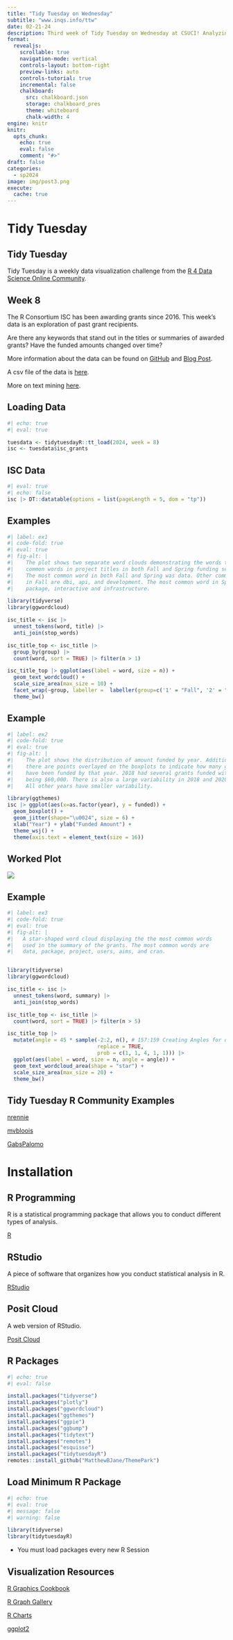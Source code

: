 ```yaml
---
title: "Tidy Tuesday on Wednesday"
subtitle: "www.inqs.info/ttw"
date: 02-21-24
description: Third week of Tidy Tuesday on Wednesday at CSUCI! Analyzing the R Consortium ISC Grants.
format:
  revealjs:
    scrollable: true
    navigation-mode: vertical
    controls-layout: bottom-right
    preview-links: auto
    controls-tutorial: true
    incremental: false 
    chalkboard:
      src: chalkboard.json
      storage: chalkboard_pres
      theme: whiteboard
      chalk-width: 4
engine: knitr
knitr:
  opts_chunk: 
    echo: true
    eval: false
    comment: "#>" 
draft: false
categories:
  - sp2024
image: img/post3.png
execute: 
  cache: true
---
```


# Tidy Tuesday

## Tidy Tuesday

Tidy Tuesday is a weekly data visualization challenge from the [R 4 Data Science Online Community](https://github.com/rfordatascience/tidytuesday).

## Week 8

The R Consortium ISC has been awarding grants since 2016. This week's data is an exploration of past grant recipients.

Are there any keywords that stand out in the titles or summaries of awarded grants? Have the funded amounts changed over time?

::: fragment
More information about the data can be found on [GitHub](https://github.com/rfordatascience/tidytuesday/blob/master/data/2024/2024-02-20/readme.md) and [Blog Post](https://www.r-consortium.org/blog/2024/02/08/r-consortium-infrastructure-steering-committee-isc-grant-program-accepting-proposals-starting-march-1st).
:::

::: fragment
A csv file of the data is [here](https://github.com/rfordatascience/tidytuesday/blob/master/data/2024/2024-02-20/isc_grants.csv).
:::

::: fragment
More on text mining [here](https://www.tidytextmining.com/topicmodeling).
:::

## Loading Data

```r
#| echo: true
#| eval: true

tuesdata <- tidytuesdayR::tt_load(2024, week = 8)
isc <- tuesdata$isc_grants
```

## ISC Data

```r
#| eval: true
#| echo: false
isc |> DT::datatable(options = list(pageLength = 5, dom = "tp"))
```

## Examples

```r
#| label: ex1
#| code-fold: true
#| eval: true
#| fig-alt: |
#|    The plot shows two separate word clouds demonstrating the words that most 
#|    common words in project titles in both Fall and Spring funding sessions. 
#|    The most common word in both Fall and Spring was data. Other common words 
#|    in Fall are dbi, api, and development. The most common word in Spring are 
#|    package, interactive and infrastructure.

library(tidyverse)
library(ggwordcloud)

isc_title <- isc |> 
  unnest_tokens(word, title) |> 
  anti_join(stop_words)

isc_title_top <- isc_title |>
  group_by(group) |> 
  count(word, sort = TRUE) |> filter(n > 1)

isc_title_top |> ggplot(aes(label = word, size = n)) +
  geom_text_wordcloud() +
  scale_size_area(max_size = 10) +
  facet_wrap(~group, labeller =  labeller(group=c('1' = "Fall", '2' = "Spring"))) +
  theme_bw()

```

## Example

```r
#| label: ex2
#| code-fold: true
#| eval: true
#| fig-alt: |
#|    The plot shows the distribution of amount funded by year. Additionally, 
#|    there are points overlayed on the boxplots to indicate how many grants 
#|    have been funded by that year. 2018 had several grants funded with one 
#|    being $60,000. There is also a large variability in 2018 and 2020. 
#|    All other years have smaller variability.

library(ggthemes)
isc |> ggplot(aes(x=as.factor(year), y = funded)) + 
  geom_boxplot() +
  geom_jitter(shape="\u0024", size = 6) +
  xlab("Year") + ylab("Funded Amount") +
  theme_wsj() +
  theme(axis.text = element_text(size = 16))
```

## Worked Plot

![](img/post31.gif){fig-alt="A GIF going through the cycle of creating a plot."}

## Example

```r
#| label: ex3
#| code-fold: true
#| eval: true
#| fig-alt: |
#|   A star-shaped word cloud displaying the the most common words
#|   used in the summary of the grants. The most common words are
#|   data, package, project, users, aims, and cran.


library(tidyverse)
library(ggwordcloud)

isc_title <- isc |> 
  unnest_tokens(word, summary) |> 
  anti_join(stop_words)

isc_title_top <- isc_title |>
  count(word, sort = TRUE) |> filter(n > 5)

isc_title_top |>  
  mutate(angle = 45 * sample(-2:2, n(), # 157:159 Creating Angles for data
                             replace = TRUE, 
                             prob = c(1, 1, 4, 1, 1))) |> 
  ggplot(aes(label = word, size = n, angle = angle)) +
  geom_text_wordcloud_area(shape = "star") +
  scale_size_area(max_size = 20) +
  theme_bw()

```

## Tidy Tuesday R Community Examples

[nrennie](https://github.com/nrennie/tidytuesday/tree/main/2024/2024-02-20)

[mvbloois](https://github.com/mvbloois/tidytuesday)

[GabsPalomo](https://github.com/GabsPalomo/myTidyTuesdayContributions/blob/main/2024_02_20_isc_grants/bubble_plot.R)

# Installation

## R Programming

R is a statistical programming package that allows you to conduct different types of analysis.

[R](https://www.r-project.org/)

## RStudio

A piece of software that organizes how you conduct statistical analysis in R.

[RStudio](https://posit.co/downloads/)

## Posit Cloud

A web version of RStudio.

[Posit Cloud](https://posit.cloud/login)

## R Packages

```r
#| echo: true
#| eval: false

install.packages("tidyverse")
install.packages("plotly")
install.packages("ggwordcloud")
install.packages("ggthemes")
install.packages("ggpie")
install.packages("ggbump")
install.packages("tidytext")
install.packages("remotes")
install.packages("esquisse")
install.packages("tidytuesdayR")
remotes::install_github("MatthewBJane/ThemePark")

```



## Load Minimum R Package

```r

#| echo: true
#| eval: true
#| message: false
#| warning: false

library(tidyverse)
library(tidytuesdayR)
```

-   You must load packages every new R Session

## Visualization Resources

[R Graphics Cookbook](https://r-graphics.org/)

[R Graph Gallery](https://r-graph-gallery.com/)

[R Charts](https://r-charts.com/)

[ggplot2](https://ggplot2.tidyverse.org/)

